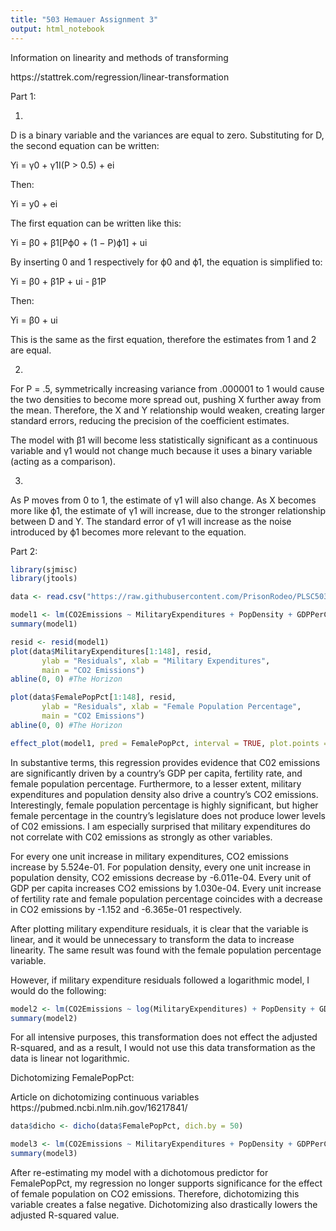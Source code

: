 ```yaml
---
title: "503 Hemauer Assignment 3"
output: html_notebook
---
```


Information on linearity and methods of transforming

https://stattrek.com/regression/linear-transformation


Part 1:

1. 

D is a binary variable and the variances are equal to zero. Substituting for D, the second equation can be written:

Yi = γ0 + γ1I(P > 0.5) + ei

Then:

Yi = y0 + ei

The first equation can be written like this:

Yi = β0 + β1[Pϕ0 + (1 − P)ϕ1] + ui

By inserting 0 and 1 respectively for ϕ0 and ϕ1, the equation is simplified to:

Yi = β0 + β1P + ui - β1P

Then:

Yi = β0 + ui

This is the same as the first equation, therefore the estimates from 1 and 2 are equal.


2. 

For P = .5, symmetrically increasing variance from .000001 to 1 would cause the two densities to become more spread out, pushing X further away from the mean. Therefore, the X and Y relationship would weaken, creating larger standard errors, reducing the precision of the coefficient estimates.

The model with β1 will become less statistically significant as a continuous variable and γ1 would not change much because it uses a binary variable (acting as a comparison).


3.

As P moves from 0 to 1, the estimate of γ1 will also change. As X becomes more like ϕ1, the estimate of γ1 will increase, due to the stronger relationship between D and Y. The standard error of γ1 will increase as the noise introduced by ϕ1 becomes more relevant to the equation.


Part 2:

```r

library(sjmisc)
library(jtools)

data <- read.csv("https://raw.githubusercontent.com/PrisonRodeo/PLSC503-2023-git/main/Exercises/PLSC503-2023-ExerciseThree.csv")

model1 <- lm(CO2Emissions ~ MilitaryExpenditures + PopDensity + GDPPerCapita + FertilityRate + FemalePctLegis + FemalePopPct, data = data)
summary(model1)

resid <- resid(model1)
plot(data$MilitaryExpenditures[1:148], resid,
       ylab = "Residuals", xlab = "Military Expenditures",
       main = "CO2 Emissions")
abline(0, 0) #The Horizon

plot(data$FemalePopPct[1:148], resid,
       ylab = "Residuals", xlab = "Female Population Percentage",
       main = "CO2 Emissions")
abline(0, 0) #The Horizon

effect_plot(model1, pred = FemalePopPct, interval = TRUE, plot.points = TRUE)

```
In substantive terms, this regression provides evidence that C02 emissions are significantly driven by a country's GDP per capita, fertility rate, and female population percentage. Furthermore, to a lesser extent, military expenditures and population density also drive a country's CO2 emissions. Interestingly, female population percentage is highly significant, but higher female percentage in the country's legislature does not produce lower levels of C02 emissions. I am especially surprised that military expenditures do not correlate with C02 emissions as strongly as other variables. 

For every one unit increase in military expenditures, CO2 emissions increase by 5.524e-01. For population density, every one unit increase in population density, CO2 emissions decrease by -6.011e-04. Every unit of GDP per capita increases CO2 emissions by 1.030e-04. Every unit increase of fertility rate and female population percentage coincides with a decrease in CO2 emissions by -1.152 and -6.365e-01 respectively. 

After plotting military expenditure residuals, it is clear that the variable is linear, and it would be unnecessary to transform the data to increase linearity. The same result was found with the female population percentage variable. 

However, if military expenditure residuals followed a logarithmic model, I would do the following:

```r

model2 <- lm(CO2Emissions ~ log(MilitaryExpenditures) + PopDensity + GDPPerCapita + FertilityRate + FemalePctLegis + FemalePopPct, data = data)
summary(model2)

```

For all intensive purposes, this transformation does not effect the adjusted R-squared, and as a result, I would not use this data transformation as the data is linear not logarithmic.


Dichotomizing FemalePopPct:

Article on dichotomizing continuous variables 
https://pubmed.ncbi.nlm.nih.gov/16217841/

```r

data$dicho <- dicho(data$FemalePopPct, dich.by = 50)

model3 <- lm(CO2Emissions ~ MilitaryExpenditures + PopDensity + GDPPerCapita + FertilityRate + FemalePctLegis + dicho, data = data)
summary(model3)

```
After re-estimating my model with a dichotomous predictor for FemalePopPct, my regression no longer supports significance for the effect of female population on CO2 emissions. Therefore, dichotomizing this variable creates a false negative. Dichotomizing also drastically lowers the adjusted R-squared value. 
